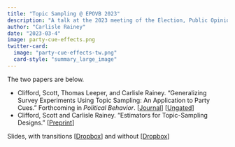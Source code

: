 ```yaml
---
title: "Topic Sampling @ EPOVB 2023"
description: "A talk at the 2023 meeting of the Election, Public Opinion, and Voting Behavior section of APSA."
author: "Carlisle Rainey"
date: "2023-03-4"
image: party-cue-effects.png
twitter-card:
  image: "party-cue-effects-tw.png"
  card-style: "summary_large_image"
---
```


The two papers are below.

- Clifford, Scott, Thomas Leeper, and Carlisle Rainey. "Generalizing Survey Experiments Using Topic Sampling: An Application to Party Cues." Forthcoming in *Political Behavior*. [[Journal](https://doi.org/10.1007/s11109-023-09870-1)] [[Ungated](../../papers/gte.pdf)]
- Clifford, Scott and Carlisle Rainey. "Estimators for Topic-Sampling Designs." [[Preprint](https://osf.io/preprints/socarxiv/7ady6/)]

Slides, with transitions [[Dropbox](https://www.dropbox.com/s/t6oo91ylf1686ng/gte-transitions.pdf?dl=0)] and without [[Dropbox](https://www.dropbox.com/s/t6oo91ylf1686ng/gte-transitions.pdf?dl=0)]

<script defer class="speakerdeck-embed" data-id="b110396ced4c4b80a6c7455064890203" data-ratio="1.33333333333333" src="//speakerdeck.com/assets/embed.js"></script>
